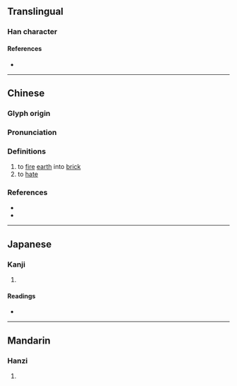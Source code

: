 {{character info/new}}
==Translingual==

===Han character===
{{Han char|rn=32|rad=土|as=09|sn=12|four=77104|canj=ALG|ids=⿱即土}}

====References====
* {{Han ref|kx=0234.060|dkj=05276|dj=0471.140|hdz=10447.110|uh=5832|ud=22578|bh=D14B|bd=53579}}

----

==Chinese==
{{zh-forms}}

===Glyph origin===
{{Han etym}}

===Pronunciation===
{{zh-pron
|m=jí
|c=zik1,zat1,zik6
|mc=y
|oc=y
|cat=v
}}

===Definitions===
{{zh-hanzi}}

# to [[fire]] [[earth]] into [[brick]]
# to [[hate]]

===References===
* {{R:twedu|B00528}}
* {{R:yue:mfccd}}

----

==Japanese==

===Kanji===
{{ja-kanji|grade=|rs=土09}}

# {{defn|lang=ja|sort=土09}}

====Readings====
* {{ja-readings|on=[[しつ]] (shitsu), [[しち]] (shichi), [[しょく]] (shoku), [[じき]] (jiki), [[しき]] (shiki), [[し]] (shi)|kun=[[やきつち]] (yakitsuchi), [[もえさし]] (moesashi), [[にくむ]] (nikumu), [[あさぐ]] (asagu)}}

----

==Mandarin==

===Hanzi===
{{cmn-hanzi|pin=[[cí]] ([[ci2]]), [[jí]] ([[ji2]])|wg=tz'u<sup>2</sup>, chi<sup>2</sup>}}

# {{defn|lang=cmn|sort=土09}}